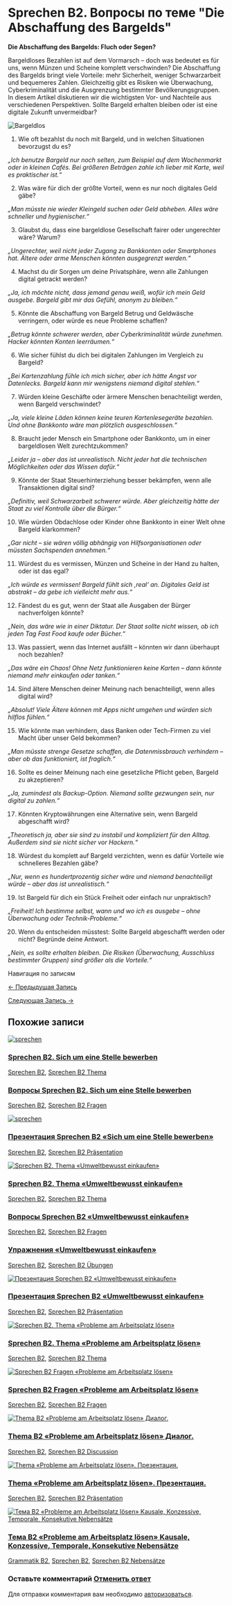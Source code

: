 # Sprechen B2. Вопросы по теме "Die Abschaffung des Bargelds"

<!-- Index: 2 | Date: 2025-04-23 18:18 +00:00 -->
<!-- Source: https://lerne-deutsch.ru/bargeld/ -->

**Die Abschaffung des Bargelds: Fluch oder Segen?**

Bargeldloses Bezahlen ist auf dem Vormarsch – doch was bedeutet es für uns, wenn Münzen und Scheine komplett verschwinden? Die Abschaffung des Bargelds bringt viele Vorteile: mehr Sicherheit, weniger Schwarzarbeit und bequemeres Zahlen. Gleichzeitig gibt es Risiken wie Überwachung, Cyberkriminalität und die Ausgrenzung bestimmter Bevölkerungsgruppen. In diesem Artikel diskutieren wir die wichtigsten Vor- und Nachteile aus verschiedenen Perspektiven. Sollte Bargeld erhalten bleiben oder ist eine digitale Zukunft unvermeidbar?

![Bargeldlos](https://lerne-deutsch.ru/wp-content/uploads/2025/04/Bargeldlos.png)

1. Wie oft bezahlst du noch mit Bargeld, und in welchen Situationen bevorzugst du es?

*„Ich benutze Bargeld nur noch selten, zum Beispiel auf dem Wochenmarkt oder in kleinen Cafés. Bei größeren Beträgen zahle ich lieber mit Karte, weil es praktischer ist.“*

2. Was wäre für dich der größte Vorteil, wenn es nur noch digitales Geld gäbe?

*„Man müsste nie wieder Kleingeld suchen oder Geld abheben. Alles wäre schneller und hygienischer.“*

3. Glaubst du, dass eine bargeldlose Gesellschaft fairer oder ungerechter wäre? Warum?

*„Ungerechter, weil nicht jeder Zugang zu Bankkonten oder Smartphones hat. Ältere oder arme Menschen könnten ausgegrenzt werden.“*

4. Machst du dir Sorgen um deine Privatsphäre, wenn alle Zahlungen digital getrackt werden?

*„Ja, ich möchte nicht, dass jemand genau weiß, wofür ich mein Geld ausgebe. Bargeld gibt mir das Gefühl, anonym zu bleiben.“*

5. Könnte die Abschaffung von Bargeld Betrug und Geldwäsche verringern, oder würde es neue Probleme schaffen?

*„Betrug könnte schwerer werden, aber Cyberkriminalität würde zunehmen. Hacker könnten Konten leerräumen.“*

6. Wie sicher fühlst du dich bei digitalen Zahlungen im Vergleich zu Bargeld?

*„Bei Kartenzahlung fühle ich mich sicher, aber ich hätte Angst vor Datenlecks. Bargeld kann mir wenigstens niemand digital stehlen.“*

7. Würden kleine Geschäfte oder ärmere Menschen benachteiligt werden, wenn Bargeld verschwindet?

*„Ja, viele kleine Läden können keine teuren Kartenlesegeräte bezahlen. Und ohne Bankkonto wäre man plötzlich ausgeschlossen.“*

8. Braucht jeder Mensch ein Smartphone oder Bankkonto, um in einer bargeldlosen Welt zurechtzukommen?

*„Leider ja – aber das ist unrealistisch. Nicht jeder hat die technischen Möglichkeiten oder das Wissen dafür.“*

9. Könnte der Staat Steuerhinterziehung besser bekämpfen, wenn alle Transaktionen digital sind?

*„Definitiv, weil Schwarzarbeit schwerer würde. Aber gleichzeitig hätte der Staat zu viel Kontrolle über die Bürger.“*

10. Wie würden Obdachlose oder Kinder ohne Bankkonto in einer Welt ohne Bargeld klarkommen?

*„Gar nicht – sie wären völlig abhängig von Hilfsorganisationen oder müssten Sachspenden annehmen.“*

11. Würdest du es vermissen, Münzen und Scheine in der Hand zu halten, oder ist das egal?

*„Ich würde es vermissen! Bargeld fühlt sich ‚real‘ an. Digitales Geld ist abstrakt – da gebe ich vielleicht mehr aus.“*

12. Fändest du es gut, wenn der Staat alle Ausgaben der Bürger nachverfolgen könnte?

*„Nein, das wäre wie in einer Diktatur. Der Staat sollte nicht wissen, ob ich jeden Tag Fast Food kaufe oder Bücher.“*

13. Was passiert, wenn das Internet ausfällt – könnten wir dann überhaupt noch bezahlen?

*„Das wäre ein Chaos! Ohne Netz funktionieren keine Karten – dann könnte niemand mehr einkaufen oder tanken.“*

14. Sind ältere Menschen deiner Meinung nach benachteiligt, wenn alles digital wird?

*„Absolut! Viele Ältere können mit Apps nicht umgehen und würden sich hilflos fühlen.“*

15. Wie könnte man verhindern, dass Banken oder Tech-Firmen zu viel Macht über unser Geld bekommen?

*„Man müsste strenge Gesetze schaffen, die Datenmissbrauch verhindern – aber ob das funktioniert, ist fraglich.“*

16. Sollte es deiner Meinung nach eine gesetzliche Pflicht geben, Bargeld zu akzeptieren?

*„Ja, zumindest als Backup-Option. Niemand sollte gezwungen sein, nur digital zu zahlen.“*

17. Könnten Kryptowährungen eine Alternative sein, wenn Bargeld abgeschafft wird?

*„Theoretisch ja, aber sie sind zu instabil und kompliziert für den Alltag. Außerdem sind sie nicht sicher vor Hackern.“*

18. Würdest du komplett auf Bargeld verzichten, wenn es dafür Vorteile wie schnelleres Bezahlen gäbe?

*„Nur, wenn es hundertprozentig sicher wäre und niemand benachteiligt würde – aber das ist unrealistisch.“*

19. Ist Bargeld für dich ein Stück Freiheit oder einfach nur unpraktisch?

*„Freiheit! Ich bestimme selbst, wann und wo ich es ausgebe – ohne Überwachung oder Technik-Probleme.“*

20. Wenn du entscheiden müsstest: Sollte Bargeld abgeschafft werden oder nicht? Begründe deine Antwort.

*„Nein, es sollte erhalten bleiben. Die Risiken (Überwachung, Ausschluss bestimmter Gruppen) sind größer als die Vorteile.“*


Навигация по записям

[← Предыдущая Запись](https://lerne-deutsch.ru/verben-im-praesens/ "Теория спряжения немецких глаголов в настоящем времени Präsens")

[Следующая Запись →](https://lerne-deutsch.ru/plan-uroka-podcast-was-traegt-man-heute/ "План урока Podcast-Projekt mit KI: „Was trägt man heute?“")

## Похожие записи

[![sprechen](https://lerne-deutsch.ru/wp-content/uploads/2024/08/bewerbung.png)](https://lerne-deutsch.ru/sich-um-eine-stelle-bewerben/)

### [Sprechen B2. Sich um eine Stelle bewerben](https://lerne-deutsch.ru/sich-um-eine-stelle-bewerben/)

[Sprechen B2](https://lerne-deutsch.ru/category/sprechen-b2/), [Sprechen B2 Thema](https://lerne-deutsch.ru/category/sprechen-b2-thema/)

### [Вопросы Sprechen B2. Sich um eine Stelle bewerben](https://lerne-deutsch.ru/sich-um-eine-stelle-bewerben-fragen-sprechen-b2/)

[Sprechen B2](https://lerne-deutsch.ru/category/sprechen-b2/), [Sprechen B2 Fragen](https://lerne-deutsch.ru/category/sprechen-b2-fragen/)

[![sprechen](https://lerne-deutsch.ru/wp-content/uploads/2024/08/bewerbung.png)](https://lerne-deutsch.ru/sprechen-b2-sich-um-eine-stelle-bewerben-prasentation/)

### [Презентация Sprechen B2 «Sich um eine Stelle bewerben»](https://lerne-deutsch.ru/sprechen-b2-sich-um-eine-stelle-bewerben-prasentation/)

[Sprechen B2](https://lerne-deutsch.ru/category/sprechen-b2/), [Sprechen B2 Präsentation](https://lerne-deutsch.ru/category/prasentation-sprechen-b2/)

[![Sprechen B2. Thema «Umweltbewusst einkaufen»](https://lerne-deutsch.ru/wp-content/uploads/2024/08/firefox_nM1e6jvF6p.png)](https://lerne-deutsch.ru/umweltbewusst-einkaufen/)

### [Sprechen B2. Thema «Umweltbewusst einkaufen»](https://lerne-deutsch.ru/umweltbewusst-einkaufen/)

[Sprechen B2](https://lerne-deutsch.ru/category/sprechen-b2/), [Sprechen B2 Thema](https://lerne-deutsch.ru/category/sprechen-b2-thema/)

### [Вопросы Sprechen B2 «Umweltbewusst einkaufen»](https://lerne-deutsch.ru/sprechen-b2-umweltbewusst-einkaufen-fragen/)

[Sprechen B2](https://lerne-deutsch.ru/category/sprechen-b2/), [Sprechen B2 Fragen](https://lerne-deutsch.ru/category/sprechen-b2-fragen/)

### [Упражнения «Umweltbewusst einkaufen»](https://lerne-deutsch.ru/umweltbewusst-einkaufen-ubungen/)

[Sprechen B2](https://lerne-deutsch.ru/category/sprechen-b2/), [Sprechen B2 Übungen](https://lerne-deutsch.ru/category/sprechen-b2-ubungen/)

[![Презентация Sprechen B2 «Umweltbewusst einkaufen»](https://lerne-deutsch.ru/wp-content/uploads/2024/08/umweltbewusst1.png)](https://lerne-deutsch.ru/sprechen-b2-umweltbewusst-einkaufen-prasentation/)

### [Презентация Sprechen B2 «Umweltbewusst einkaufen»](https://lerne-deutsch.ru/sprechen-b2-umweltbewusst-einkaufen-prasentation/)

[Sprechen B2](https://lerne-deutsch.ru/category/sprechen-b2/), [Sprechen B2 Präsentation](https://lerne-deutsch.ru/category/prasentation-sprechen-b2/)

[![Sprechen B2. Thema «Probleme am Arbeitsplatz lösen»](https://lerne-deutsch.ru/wp-content/uploads/2024/08/probleme-am-arbeitsplatz-3.png)](https://lerne-deutsch.ru/probleme-am-arbeitsplatz/)

### [Sprechen B2. Thema «Probleme am Arbeitsplatz lösen»](https://lerne-deutsch.ru/probleme-am-arbeitsplatz/)

[Sprechen B2](https://lerne-deutsch.ru/category/sprechen-b2/), [Sprechen B2 Thema](https://lerne-deutsch.ru/category/sprechen-b2-thema/)

[![Sprechen B2 Fragen «Probleme am Arbeitsplatz lösen»](https://lerne-deutsch.ru/wp-content/uploads/2024/08/probleme-am-arbeitsplatz1.png.png)](https://lerne-deutsch.ru/probleme-am-arbeitsplats-losen-fragen/)

### [Sprechen B2 Fragen «Probleme am Arbeitsplatz lösen»](https://lerne-deutsch.ru/probleme-am-arbeitsplats-losen-fragen/)

[Sprechen B2](https://lerne-deutsch.ru/category/sprechen-b2/), [Sprechen B2 Fragen](https://lerne-deutsch.ru/category/sprechen-b2-fragen/)

[![Thema B2 «Probleme am Arbeitsplatz lösen» Диалог.](https://lerne-deutsch.ru/wp-content/uploads/2024/08/probleme-am-arbeitsplatz2.png)](https://lerne-deutsch.ru/probleme-am-arbeitsplatz-losen-duscussion/)

### [Thema B2 «Probleme am Arbeitsplatz lösen» Диалог.](https://lerne-deutsch.ru/probleme-am-arbeitsplatz-losen-duscussion/)

[Sprechen B2](https://lerne-deutsch.ru/category/sprechen-b2/), [Sprechen B2 Discussion](https://lerne-deutsch.ru/category/sprechen-b2-discussion/)

[![Thema «Probleme am Arbeitsplatz lösen». Презентация.](https://lerne-deutsch.ru/wp-content/uploads/2024/08/firefox_Wb5P17DXWj.png)](https://lerne-deutsch.ru/thema-probleme-am-arbeitsplatz-losen-sprechen-b2-vortrag/)

### [Thema «Probleme am Arbeitsplatz lösen». Презентация.](https://lerne-deutsch.ru/thema-probleme-am-arbeitsplatz-losen-sprechen-b2-vortrag/)

[Sprechen B2](https://lerne-deutsch.ru/category/sprechen-b2/), [Sprechen B2 Präsentation](https://lerne-deutsch.ru/category/prasentation-sprechen-b2/)

[![Тема B2 «Probleme am Arbeitsplatz lösen» Kausale, Konzessive, Temporale, Konsekutive Nebensätze](https://lerne-deutsch.ru/wp-content/uploads/2024/08/firefox_EMpqBVYeSx.png)](https://lerne-deutsch.ru/nebensaetze-b2/)

### [Тема B2 «Probleme am Arbeitsplatz lösen» Kausale, Konzessive, Temporale, Konsekutive Nebensätze](https://lerne-deutsch.ru/nebensaetze-b2/)

[Grammatik B2](https://lerne-deutsch.ru/category/b2-grammatik/), [Sprechen B2](https://lerne-deutsch.ru/category/sprechen-b2/), [Sprechen B2 Nebensätze](https://lerne-deutsch.ru/category/sprechen-b2-nebensatze/)

### Оставьте комментарий [Отменить ответ](/bargeld/#respond)

Для отправки комментария вам необходимо [авторизоваться](https://lerne-deutsch.ru/my-account/?redirect_to=https%3A%2F%2Flerne-deutsch.ru%2Fbargeld%2F).